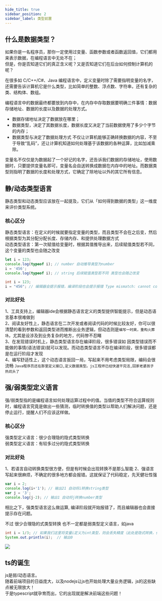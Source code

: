 ```yaml
---
hide_title: true
sidebar_position: 2
sidebar_label: 类型前置
---
```



## 什么是数据类型？
如果你是一名程序员，那你一定使用过变量、函数参数或者函数返回值，它们都用来表示数据，在编程语言中无处不在；    
但是，你是否知道它们的真正含义呢？又是否知道它们在后台如何控制计算机的呢？

在很多如 C/C++/C#、Java 编程语言中，定义变量时除了需要指明变量的名字，还需要告诉计算机它是什么类型，比如简单的整数、浮点数、字符串，还有复杂的类、结构体、数组。

编程语言中的数据最终都要放到内存中，在内存中存取数据要明确三件事情：数据存储地址、数据的长度以及数据的处理方式。
* 数据存储地址决定了数据放在哪里；
* 数据类型，决定了其数据长度，数据长度又决定了当前数据使用了多少个字节的内存；
* 数据类型与决定了数据处理方式 不仅让计算机能够正确转换数据的内容，不至于导致“乱码”，还让计算机知道如何处理基于该数据的各种运算，比如加减乘除。

变量名不仅仅是为数据起了一个好记的名字，还告诉我们数据的存储地址，使用数据时，只要提供变量名即可，变量名会自送转换成数据在内存中的地址。而数据类型则指明了数据的长度和处理方式，它确定了除地址以外的其它所有信息。

## 静/动态类型语言
静态类型和动态类型应该放在一起提及，它们从「如何得到数据的类型」这一维度来评价类型系统。  
### 核心区分   
静态类型语言：在定义的时候就要指定变量的类型，而且类型不会在之后变，然后根据类型为其分配分配长度、存储内存、和提供处理数据方式   
动态类型语言：第一次赋值给变量时，根据其值推导出来，后续赋值类型若不同，这个变量的类型也会随之改变   
```js title="test.js"
let i = 123;
console.log(typeof i); // number 自动推导类型为number
i = '456';
console.log(typeof i); // string 后续赋值类型若不同 类型也会随之改变
```

```java title="test.java"
int i = 123;
i = "456"; // 编辑器会提示报错，编译阶段也会提示报错 Type mismatch: cannot convert from String to int
```


### 对比好处
1、工具支持上，编辑器ide会根据静态语言定义的类型提供智能提示，但是动态语言基本很难做到            
2、阅读友好性上，静态语言在二次开发或者阅读代码的时候比较友好，你可以很清楚的看到参数和返回类型进而推断出业务逻辑，但动态则是`编写一时爽，重构火葬场`，尤其是设涉及到业务复杂的地方，代码惨不忍睹       
3、在发现错误时机上，静态类型语言存在编译阶段，很多错误如 因类型错误而不能做的事情(语法错误)就可以发现。而动态类型语言不存在编译阶段，很多错误都是在运行阶段才发现    
4、编写舒适性上，这个动态语言扳回一局，写起来不用考虑类型局限，编码会很流畅 `Java程序员还在那里定义接口,定义数据类型。js工程师已经快速干完活,回家老婆孩子热炕头了`



## 强/弱类型定义语言 
强/弱类型指的是编程语言如何处理运算过程中的值。当值的类型不符合运算规则时，编程语言究竟是做出一些猜测，临时转换值的类型以帮助人们解决问题，还是停止运行，提醒人们不应该这样做。    

### 核心区分
强类型定义语言：很少合理隐的隐式类型转换      
弱类型定义语言：有较多过分的隐式类型转换   

### 对比好处
1、若语言自动转换类型很方便，但是有时候会出现转换不是那么智能
2、强语言写起来很麻烦，不确定的很多地方都会报错。这就保证了代码稳定，先天健壮性强

```js
var i = 2;
console.log(i+'1'); // 输出21 自动将i转换string类型
var j = '3';
console.log(j-2); // 输出1 自动将j转换number类型
```

相比之下，强类型语言这么做运算, 编译阶段就开始报错了，而且编辑器也会直接提示存在问题。

不过 很少合理隐的式类型转换 也不一定都是弱类型定义语言，如java
```java title="test.java"
int i = 1/3; // 如果我们这里将变量i定义为int类型，则会丢失精度（此处是隐式转换，但是只能从高精度转向低精度，但并不能说java是弱类型语言）
System.out.println(i);  // 输出0
```
![](https://img.dingshaohua.com/book-fe/202411231547206.png)


## ts的诞生
js是弱/动态语言。   
随着前端项目的日益庞大，以及nodejs让js也开始处理大量业务逻辑，js的这些缺点被无限放大！   
于是typescript就孕育而出，它的出现就是解决前端这些问题！